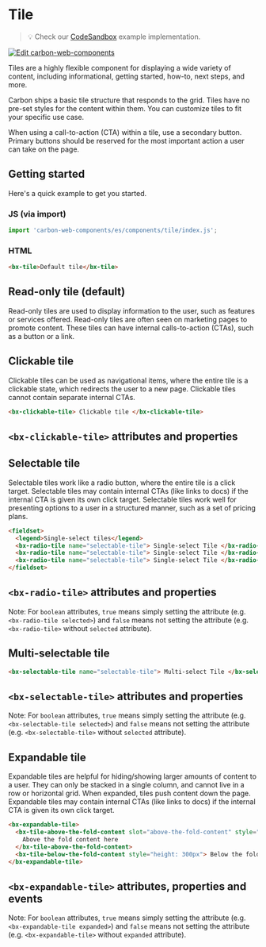 
# Tile

> 💡 Check our
> [CodeSandbox](https://codesandbox.io/s/github/carbon-design-system/carbon-web-components/tree/main/examples/codesandbox/basic/components/tile)
> example implementation.

[![Edit carbon-web-components](https://codesandbox.io/static/img/play-codesandbox.svg)](https://codesandbox.io/s/github/carbon-design-system/carbon-web-components/tree/main/examples/codesandbox/basic/components/tile)

Tiles are a highly flexible component for displaying a wide variety of content, including informational, getting started, how-to, next steps, and more.

Carbon ships a basic tile structure that responds to the grid.
Tiles have no pre-set styles for the content within them. You can customize tiles to fit your specific use case.

When using a call-to-action (CTA) within a tile, use a secondary button.
Primary buttons should be reserved for the most important action a user can take on the page.

## Getting started

Here's a quick example to get you started.

### JS (via import)

```javascript
import 'carbon-web-components/es/components/tile/index.js';
```

### HTML

```html
<bx-tile>Default tile</bx-tile>
```

## Read-only tile (default)

Read-only tiles are used to display information to the user, such as features or services offered.
Read-only tiles are often seen on marketing pages to promote content.
These tiles can have internal calls-to-action (CTAs), such as a button or a link.

## Clickable tile

Clickable tiles can be used as navigational items, where the entire tile is a clickable state,
which redirects the user to a new page.
Clickable tiles cannot contain separate internal CTAs.

```html
<bx-clickable-tile> Clickable tile </bx-clickable-tile>
```

## `<bx-clickable-tile>` attributes and properties

<Props of="bx-clickable-tile" />

## Selectable tile

Selectable tiles work like a radio button, where the entire tile is a click target.
Selectable tiles may contain internal CTAs (like links to docs) if the internal CTA is given its own click target.
Selectable tiles work well for presenting options to a user in a structured manner, such as a set of pricing plans.

```html
<fieldset>
  <legend>Single-select tiles</legend>
  <bx-radio-tile name="selectable-tile"> Single-select Tile </bx-radio-tile>
  <bx-radio-tile name="selectable-tile"> Single-select Tile </bx-radio-tile>
  <bx-radio-tile name="selectable-tile"> Single-select Tile </bx-radio-tile>
</fieldset>
```

## `<bx-radio-tile>` attributes and properties

Note: For `boolean` attributes, `true` means simply setting the attribute (e.g. `<bx-radio-tile selected>`) and `false` means not setting the attribute (e.g. `<bx-radio-tile>` without `selected` attribute).

<Props of="bx-radio-tile" />

## Multi-selectable tile

```html
<bx-selectable-tile name="selectable-tile"> Multi-select Tile </bx-selectable-tile>
```

## `<bx-selectable-tile>` attributes and properties

Note: For `boolean` attributes, `true` means simply setting the attribute (e.g. `<bx-selectable-tile selected>`) and `false` means not setting the attribute (e.g. `<bx-selectable-tile>` without `selected` attribute).

<Props of="bx-selectable-tile" />

## Expandable tile

Expandable tiles are helpful for hiding/showing larger amounts of content to a user.
They can only be stacked in a single column, and cannot live in a row or horizontal grid.
When expanded, tiles push content down the page.
Expandable tiles may contain internal CTAs (like links to docs) if the internal CTA is given its own click target.

```html
<bx-expandable-tile>
  <bx-tile-above-the-fold-content slot="above-the-fold-content" style="height: 200px">
    Above the fold content here
  </bx-tile-above-the-fold-content>
  <bx-tile-below-the-fold-content style="height: 300px"> Below the fold content here </bx-tile-below-the-fold-content>
</bx-expandable-tile>
```

## `<bx-expandable-tile>` attributes, properties and events

Note: For `boolean` attributes, `true` means simply setting the attribute (e.g. `<bx-expandable-tile expanded>`) and `false` means not setting the attribute (e.g. `<bx-expandable-tile>` without `expanded` attribute).

<Props of="bx-expandable-tile" />
